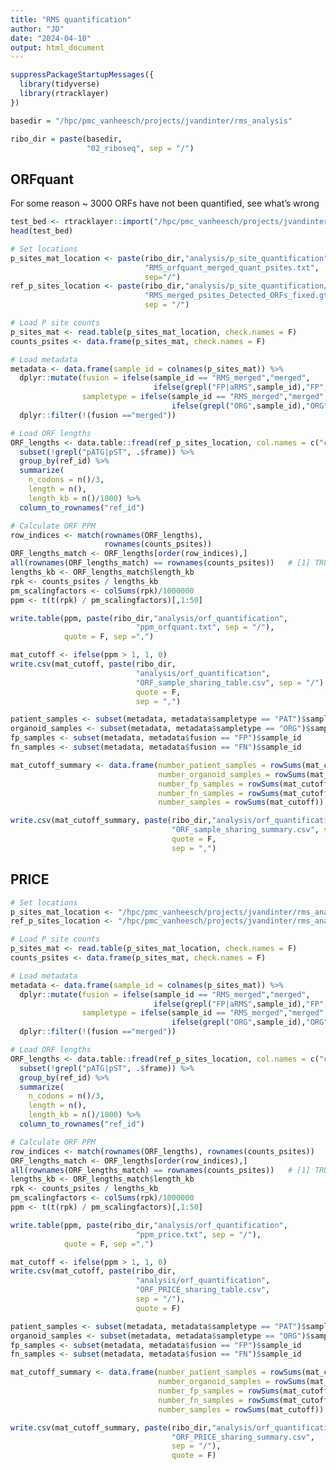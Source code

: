 ```yaml
---
title: "RMS quantification"
author: "JD"
date: "2024-04-10"
output: html_document
---
```


```r
suppressPackageStartupMessages({
  library(tidyverse)
  library(rtracklayer)
})
```

```r
basedir = "/hpc/pmc_vanheesch/projects/jvandinter/rms_analysis"

ribo_dir = paste(basedir,
                 "02_riboseq", sep = "/")
```

## ORFquant

For some reason ~ 3000 ORFs have not been quantified, see what's wrong
```r
test_bed <- rtracklayer::import("/hpc/pmc_vanheesch/projects/jvandinter/rms_analysis/02_riboseq/analysis/p_site_quantification/bedfiles/099-LIB-1-RMS-ORG-RMS410-FP-2-SEDH_merged_psites.sorted.bed")
head(test_bed)
```

```r

# Set locations
p_sites_mat_location <- paste(ribo_dir,"analysis/p_site_quantification",
                              "RMS_orfquant_merged_quant_psites.txt",
                              sep="/")
ref_p_sites_location <- paste(ribo_dir,"analysis/p_site_quantification/bedfiles",
                              "RMS_merged_psites_Detected_ORFs_fixed.gtf_psites_p0.sorted.bed",
                              sep = "/")

# Load P site counts
p_sites_mat <- read.table(p_sites_mat_location, check.names = F)
counts_psites <- data.frame(p_sites_mat, check.names = F)

# Load metadata
metadata <- data.frame(sample_id = colnames(p_sites_mat)) %>%
  dplyr::mutate(fusion = ifelse(sample_id == "RMS_merged","merged",
                                ifelse(grepl("FP|aRMS",sample_id),"FP","FN")),
                sampletype = ifelse(sample_id == "RMS_merged","merged",
                                    ifelse(grepl("ORG",sample_id),"ORG","PAT"))) %>%
  dplyr::filter(!(fusion =="merged"))

# Load ORF lengths
ORF_lengths <- data.table::fread(ref_p_sites_location, col.names = c("chrom", "start", "end", "ref_id", "frame", "strand")) %>%
  subset(!grepl("pATG|pST", .$frame)) %>%
  group_by(ref_id) %>%
  summarize(
    n_codons = n()/3, 
    length = n(), 
    length_kb = n()/1000) %>%
  column_to_rownames("ref_id")

# Calculate ORF PPM
row_indices <- match(rownames(ORF_lengths), 
                     rownames(counts_psites))
ORF_lengths_match <- ORF_lengths[order(row_indices),]
all(rownames(ORF_lengths_match) == rownames(counts_psites))   # [1] TRUE
lengths_kb <- ORF_lengths_match$length_kb
rpk <- counts_psites / lengths_kb
pm_scalingfactors <- colSums(rpk)/1000000
ppm <- t(t(rpk) / pm_scalingfactors)[,1:50]

write.table(ppm, paste(ribo_dir,"analysis/orf_quantification",
                            "ppm_orfquant.txt", sep = "/"),
            quote = F, sep =",")

mat_cutoff <- ifelse(ppm > 1, 1, 0) 
write.csv(mat_cutoff, paste(ribo_dir,
                            "analysis/orf_quantification",
                            "ORF_sample_sharing_table.csv", sep = "/"), 
                            quote = F,
                            sep = ",")

patient_samples <- subset(metadata, metadata$sampletype == "PAT")$sample_id
organoid_samples <- subset(metadata, metadata$sampletype == "ORG")$sample_id
fp_samples <- subset(metadata, metadata$fusion == "FP")$sample_id
fn_samples <- subset(metadata, metadata$fusion == "FN")$sample_id

mat_cutoff_summary <- data.frame(number_patient_samples = rowSums(mat_cutoff[, patient_samples]),
                                 number_organoid_samples = rowSums(mat_cutoff[, organoid_samples]),
                                 number_fp_samples = rowSums(mat_cutoff[, fp_samples]),
                                 number_fn_samples = rowSums(mat_cutoff[, fn_samples]),
                                 number_samples = rowSums(mat_cutoff))

write.csv(mat_cutoff_summary, paste(ribo_dir,"analysis/orf_quantification",
                                    "ORF_sample_sharing_summary.csv", sep = "/"),
                                    quote = F,
                                    sep = ",")

```

## PRICE

```r

# Set locations
p_sites_mat_location <- "/hpc/pmc_vanheesch/projects/jvandinter/rms_analysis/02_riboseq/analysis/price_p_site_quantification/RMS_price_merged_quant_psites.txt"
ref_p_sites_location <- "/hpc/pmc_vanheesch/projects/jvandinter/rms_analysis/02_riboseq/analysis/price_p_site_quantification/bedfiles/RMS_merged_price_reduced_ORFs.gtf_psites_p0.sorted.bed"

# Load P site counts
p_sites_mat <- read.table(p_sites_mat_location, check.names = F)
counts_psites <- data.frame(p_sites_mat, check.names = F)

# Load metadata
metadata <- data.frame(sample_id = colnames(p_sites_mat)) %>%
  dplyr::mutate(fusion = ifelse(sample_id == "RMS_merged","merged",
                                ifelse(grepl("FP|aRMS",sample_id),"FP","FN")),
                sampletype = ifelse(sample_id == "RMS_merged","merged",
                                    ifelse(grepl("ORG",sample_id),"ORG","PAT"))) %>%
  dplyr::filter(!(fusion =="merged"))

# Load ORF lengths
ORF_lengths <- data.table::fread(ref_p_sites_location, col.names = c("chrom", "start", "end", "ref_id", "frame", "strand")) %>%
  subset(!grepl("pATG|pST", .$frame)) %>%
  group_by(ref_id) %>%
  summarize(
    n_codons = n()/3, 
    length = n(), 
    length_kb = n()/1000) %>%
  column_to_rownames("ref_id")

# Calculate ORF PPM
row_indices <- match(rownames(ORF_lengths), rownames(counts_psites))
ORF_lengths_match <- ORF_lengths[order(row_indices),]
all(rownames(ORF_lengths_match) == rownames(counts_psites))   # [1] TRUE
lengths_kb <- ORF_lengths_match$length_kb
rpk <- counts_psites / lengths_kb
pm_scalingfactors <- colSums(rpk)/1000000
ppm <- t(t(rpk) / pm_scalingfactors)[,1:50]

write.table(ppm, paste(ribo_dir,"analysis/orf_quantification",
                            "ppm_price.txt", sep = "/"),
            quote = F, sep =",")

mat_cutoff <- ifelse(ppm > 1, 1, 0) 
write.csv(mat_cutoff, paste(ribo_dir,
                            "analysis/orf_quantification",
                            "ORF_PRICE_sharing_table.csv", 
                            sep = "/"), 
                            quote = F)

patient_samples <- subset(metadata, metadata$sampletype == "PAT")$sample_id
organoid_samples <- subset(metadata, metadata$sampletype == "ORG")$sample_id
fp_samples <- subset(metadata, metadata$fusion == "FP")$sample_id
fn_samples <- subset(metadata, metadata$fusion == "FN")$sample_id

mat_cutoff_summary <- data.frame(number_patient_samples = rowSums(mat_cutoff[, patient_samples]),
                                 number_organoid_samples = rowSums(mat_cutoff[, organoid_samples]),
                                 number_fp_samples = rowSums(mat_cutoff[, fp_samples]),
                                 number_fn_samples = rowSums(mat_cutoff[, fn_samples]),
                                 number_samples = rowSums(mat_cutoff))

write.csv(mat_cutoff_summary, paste(ribo_dir,"analysis/orf_quantification",
                                    "ORF_PRICE_sharing_summary.csv",
                                    sep = "/"),
                                    quote = F)
```